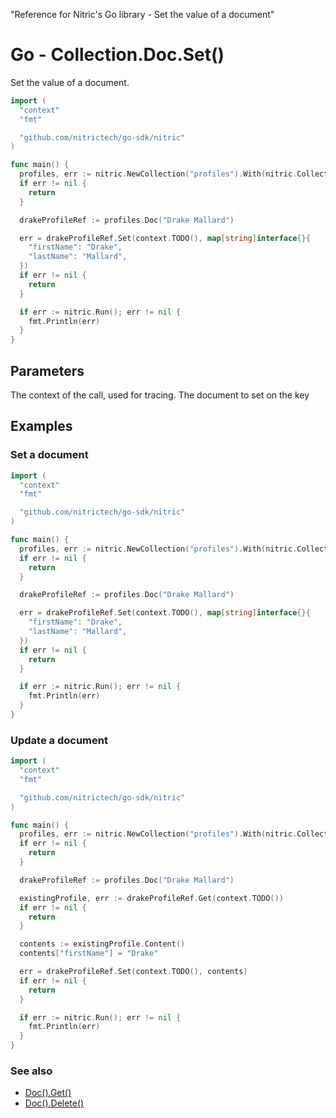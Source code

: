   "Reference for Nitric's Go library - Set the value of a document"

# Go - Collection.Doc.Set()

Set the value of a document.

```go
import (
  "context"
  "fmt"

  "github.com/nitrictech/go-sdk/nitric"
)

func main() {
  profiles, err := nitric.NewCollection("profiles").With(nitric.CollectionWriting)
  if err != nil {
    return
  }

  drakeProfileRef := profiles.Doc("Drake Mallard")

  err = drakeProfileRef.Set(context.TODO(), map[string]interface{}{
    "firstName": "Drake",
    "lastName": "Mallard",
  })
  if err != nil {
    return
  }

  if err := nitric.Run(); err != nil {
    fmt.Println(err)
  }
}
```

## Parameters

<Properties>
  <Property name="ctx" required type="context">
    The context of the call, used for tracing.
  </Property>
  <Property name="document" required type="map[string]interface{}">
    The document to set on the key
  </Property>
</Properties>

## Examples

### Set a document

```go
import (
  "context"
  "fmt"

  "github.com/nitrictech/go-sdk/nitric"
)

func main() {
  profiles, err := nitric.NewCollection("profiles").With(nitric.CollectionWriting)
  if err != nil {
    return
  }

  drakeProfileRef := profiles.Doc("Drake Mallard")

  err = drakeProfileRef.Set(context.TODO(), map[string]interface{}{
    "firstName": "Drake",
    "lastName": "Mallard",
  })
  if err != nil {
    return
  }

  if err := nitric.Run(); err != nil {
    fmt.Println(err)
  }
}
```

### Update a document

```go
import (
  "context"
  "fmt"

  "github.com/nitrictech/go-sdk/nitric"
)

func main() {
  profiles, err := nitric.NewCollection("profiles").With(nitric.CollectionReading, nitric.CollectionWriting)
  if err != nil {
    return
  }

  drakeProfileRef := profiles.Doc("Drake Mallard")

  existingProfile, err := drakeProfileRef.Get(context.TODO())
  if err != nil {
    return
  }

  contents := existingProfile.Content()
  contents["firstName"] = "Drake"

  err = drakeProfileRef.Set(context.TODO(), contents)
  if err != nil {
    return
  }

  if err := nitric.Run(); err != nil {
    fmt.Println(err)
  }
}
```

### See also

- [Doc().Get()](./collection-doc-get)
- [Doc().Delete()](./collection-doc-delete)
